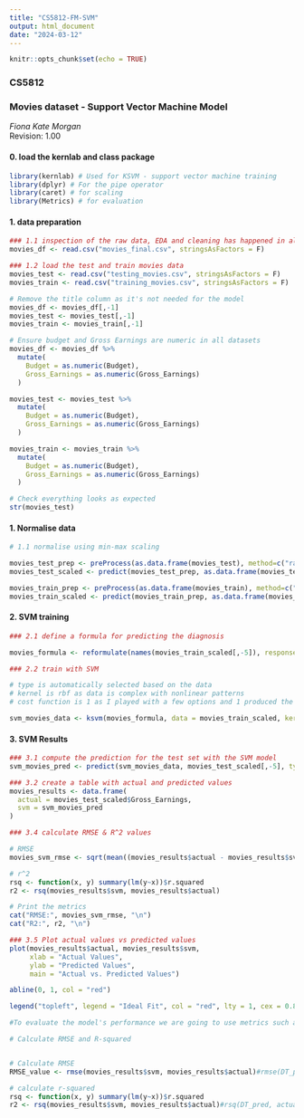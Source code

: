 ```yaml
---
title: "CS5812-FM-SVM"
output: html_document
date: "2024-03-12"
---
```


```r
knitr::opts_chunk$set(echo = TRUE)
```

### CS5812
### Movies dataset - Support Vector Machine Model
*Fiona Kate Morgan*  
Revision: 1.00

#### 0. load the kernlab and class package
```r
library(kernlab) # Used for KSVM - support vector machine training
library(dplyr) # For the pipe operator
library(caret) # for scaling
library(Metrics) # for evaluation
```

#### 1. data preparation
```r
### 1.1 inspection of the raw data, EDA and cleaning has happened in alternative files
movies_df <- read.csv("movies_final.csv", stringsAsFactors = F)

### 1.2 load the test and train movies data
movies_test <- read.csv("testing_movies.csv", stringsAsFactors = F)
movies_train <- read.csv("training_movies.csv", stringsAsFactors = F)

# Remove the title column as it's not needed for the model
movies_df <- movies_df[,-1]
movies_test <- movies_test[,-1]
movies_train <- movies_train[,-1]

# Ensure budget and Gross Earnings are numeric in all datasets
movies_df <- movies_df %>%
  mutate(
    Budget = as.numeric(Budget),
    Gross_Earnings = as.numeric(Gross_Earnings)
  )

movies_test <- movies_test %>%
  mutate(
    Budget = as.numeric(Budget),
    Gross_Earnings = as.numeric(Gross_Earnings)
  )

movies_train <- movies_train %>%
  mutate(
    Budget = as.numeric(Budget),
    Gross_Earnings = as.numeric(Gross_Earnings)
  )
```

```r
# Check everything looks as expected
str(movies_test)
```
#### 1. Normalise data
```r
# 1.1 normalise using min-max scaling

movies_test_prep <- preProcess(as.data.frame(movies_test), method=c("range"))
movies_test_scaled <- predict(movies_test_prep, as.data.frame(movies_test))

movies_train_prep <- preProcess(as.data.frame(movies_train), method=c("range"))
movies_train_scaled <- predict(movies_train_prep, as.data.frame(movies_train))
```

#### 2. SVM training
```r
### 2.1 define a formula for predicting the diagnosis

movies_formula <- reformulate(names(movies_train_scaled[,-5]), response = 'Gross_Earnings')
```

```r
### 2.2 train with SVM 

# type is automatically selected based on the data
# kernel is rbf as data is complex with nonlinear patterns
# cost function is 1 as I played with a few options and 1 produced the best results most often

svm_movies_data <- ksvm(movies_formula, data = movies_train_scaled, kernel = 'rbfdot', C = 1)
```

#### 3. SVM Results
```r
### 3.1 compute the prediction for the test set with the SVM model
svm_movies_pred <- predict(svm_movies_data, movies_test_scaled[,-5], type= "response")

### 3.2 create a table with actual and predicted values
movies_results <- data.frame(
  actual = movies_test_scaled$Gross_Earnings,
  svm = svm_movies_pred
)

### 3.4 calculate RMSE & R^2 values

# RMSE
movies_svm_rmse <- sqrt(mean((movies_results$actual - movies_results$svm)^2))

# r^2
rsq <- function(x, y) summary(lm(y~x))$r.squared
r2 <- rsq(movies_results$svm, movies_results$actual)

# Print the metrics
cat("RMSE:", movies_svm_rmse, "\n")
cat("R2:", r2, "\n")

### 3.5 Plot actual values vs predicted values
plot(movies_results$actual, movies_results$svm, 
     xlab = "Actual Values", 
     ylab = "Predicted Values", 
     main = "Actual vs. Predicted Values")

abline(0, 1, col = "red")

legend("topleft", legend = "Ideal Fit", col = "red", lty = 1, cex = 0.8)

```


```r
#To evaluate the model's performance we are going to use metrics such as root mean squared error (RMSE) and the R-squared value

# Calculate RMSE and R-squared


# Calculate RMSE
RMSE_value <- rmse(movies_results$svm, movies_results$actual)#rmse(DT_pred, actual_DT_values)

# calculate r-squared
rsq <- function(x, y) summary(lm(y~x))$r.squared
r2 <- rsq(movies_results$svm, movies_results$actual)#rsq(DT_pred, actual_DT_values)


```

